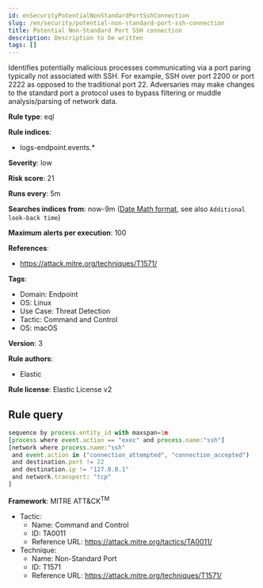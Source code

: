 ```yaml
---
id: enSecurityPotentialNonStandardPortSshConnection
slug: /en/security/potential-non-standard-port-ssh-connection
title: Potential Non-Standard Port SSH connection
description: Description to be written
tags: []
---
```


<div id="potential-non-standard-port-ssh-connection"></div>

Identifies potentially malicious processes communicating via a port paring typically not associated with SSH. For example, SSH over port 2200 or port 2222 as opposed to the traditional port 22. Adversaries may make changes to the standard port a protocol uses to bypass filtering or muddle analysis/parsing of network data.

**Rule type**: eql

**Rule indices**: 

* logs-endpoint.events.*

**Severity**: low

**Risk score**: 21

**Runs every**: 5m

**Searches indices from**: now-9m ([Date Math format](((ref))/common-options.html#date-math), see also <DocLink id="enSecurityRulesUiCreate" section="set-the-rules-schedule">`Additional look-back time`</DocLink>)

**Maximum alerts per execution**: 100

**References**: 

* https://attack.mitre.org/techniques/T1571/

**Tags**: 

* Domain: Endpoint
* OS: Linux
* Use Case: Threat Detection
* Tactic: Command and Control
* OS: macOS

**Version**: 3

**Rule authors**: 

* Elastic

**Rule license**: Elastic License v2

## Rule query

```js
sequence by process.entity_id with maxspan=1m
[process where event.action == "exec" and process.name:"ssh"]
[network where process.name:"ssh"
 and event.action in ("connection_attempted", "connection_accepted")
 and destination.port != 22
 and destination.ip != "127.0.0.1"
 and network.transport: "tcp"
]

```

**Framework**: MITRE ATT&CK<sup>TM</sup>

* Tactic:
    * Name: Command and Control
    * ID: TA0011
    * Reference URL: https://attack.mitre.org/tactics/TA0011/
* Technique:
    * Name: Non-Standard Port
    * ID: T1571
    * Reference URL: https://attack.mitre.org/techniques/T1571/


